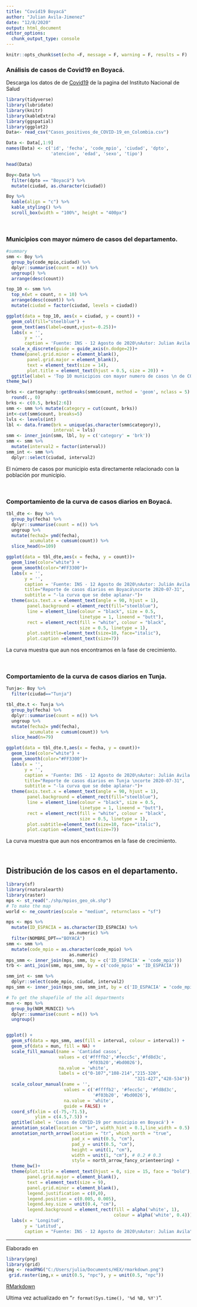 ```yaml
---
title: "Covid19 Boyacá"
author: "Julian Avila-Jimenez"
date: "12/8/2020"
output: html_document
editor_options: 
  chunk_output_type: console
---
```


```r
knitr::opts_chunk$set(echo =F, message = F, warning = F, results = F)
```

### Análisis de casos de Covid19 en Boyacá.

Descarga los datos de de [Covid19](https://www.datos.gov.co/Salud-y-Protecci-n-Social/Casos-positivos-de-COVID-19-en-Colombia/gt2j-8ykr/data) de la pagina del Instituto Nacional de Salud 

```r
library(tidyverse)
library(lubridate)
library(knitr)
library(kableExtra)
library(ggspatial)
library(ggplot2)
Data<- read_csv("Casos_positivos_de_COVID-19_en_Colombia.csv")
```

```r
Data <- Data[,1:9]
names(Data) <- c('id', 'fecha', 'code_mpio', 'ciudad', 'dpto',
                 'atencion', 'edad', 'sexo', 'tipo')

head(Data)

Boy<-Data %>% 
  filter(dpto == "Boyacá") %>% 
  mutate(ciudad, as.character(ciudad)) 

Boy %>% 
  kable(align = "c") %>% 
  kable_styling() %>%
  scroll_box(width = "100%", height = "400px")
```

</br>


### Municipios con mayor número de casos del departamento.
```r
#summary
smm <- Boy %>% 
  group_by(code_mpio,ciudad) %>% 
  dplyr::summarise(count = n()) %>% 
  ungroup() %>% 
  arrange(desc(count))

top_10 <- smm %>% 
  top_n(wt = count, n = 10) %>% 
  arrange(desc(count)) %>% 
  mutate(ciudad = factor(ciudad, levels = ciudad))

ggplot(data = top_10, aes(x = ciudad, y = count)) +
  geom_col(fill="steelblue") +
  geom_text(aes(label=count,vjust=-0.25))+
  labs(x = '',
       y = '',
       caption = 'Fuente: INS - 12 Agosto de 2020\nAutor: Julian Avila') +
  scale_x_discrete(guide = guide_axis(n.dodge=2))+
  theme(panel.grid.minor = element_blank(),
        panel.grid.major = element_blank(),
        text = element_text(size = 14),
        plot.title = element_text(hjust = 0.5, size = 20)) +
  ggtitle(label = 'Top 10 municipios con mayor numero de casos \n de COVID en Boyacá')+
theme_bw()

```


```r
brks <- cartography::getBreaks(smm$count, method = 'geom', nclass = 5) %>% 
  round(., 0)
brks <- c(0.5, brks[2:6])
smm <- smm %>% mutate(category = cut(count, brks)) 
int<-cut(smm$count, breaks=5)
lvls <- levels(int)
lbl <- data.frame(brk = unique(as.character(smm$category)),
                  interval = lvls)
smm <- inner_join(smm, lbl, by = c('category' = 'brk'))
smm <- smm %>% 
  mutate(interval2 = factor(interval))
smm_int <- smm %>% 
  dplyr::select(ciudad, interval2)
```

El número de casos por municipio esta directamente relacionado con la población por municipio.


</br>
\newpage

\pagebreak


### Comportamiento de la curva de casos diarios en Boyacá.
```r
tbl_dte <- Boy %>% 
  group_by(fecha) %>% 
  dplyr::summarise(count = n()) %>% 
  ungroup %>% 
  mutate(fecha2= ymd(fecha),
         acumulate = cumsum(count)) %>% 
  slice_head(n=109)

ggplot(data = tbl_dte,aes(x = fecha, y = count))+
  geom_line(color="white") +
  geom_smooth(color="#FF3300")+
  labs(x = '', 
       y = '', 
       caption = 'Fuente: INS - 12 Agosto de 2020\nAutor: Julián Avila',
       title="Reporte de casos diarios en Boyacá\ncorte 2020-07-31",
       subtitle = "-la curva que se debe aplanar-")+
  theme(axis.text.x = element_text(angle = 90, hjust = 1),
        panel.background = element_rect(fill="steelblue"),
        line = element_line(colour = "black", size = 0.5, 
                            linetype = 1, lineend = "butt"),
        rect = element_rect(fill = "white", colour = "black",
                            size = 0.5, linetype = 1),
        plot.subtitle=element_text(size=10, face="italic"),
        plot.caption =element_text(size=7))
```

La curva muestra que aun nos encontramos en la fase de crecimiento.

</br>

\newpage

\pagebreak

### Comportamiento de la curva de casos diarios en Tunja.
```r
Tunja<- Boy %>% 
  filter(ciudad=="Tunja")

tbl_dte.t <- Tunja %>% 
  group_by(fecha) %>% 
  dplyr::summarise(count = n()) %>% 
  ungroup %>% 
  mutate(fecha2= ymd(fecha),
         acumulate = cumsum(count)) %>% 
  slice_head(n=79)

ggplot(data = tbl_dte.t,aes(x = fecha, y = count))+
  geom_line(color="white") +
  geom_smooth(color="#FF3300")+
  labs(x = '', 
       y = '', 
       caption = 'Fuente: INS - 12 Agosto de 2020\nAutor: Julián Avila',
       title="Reporte de casos diarios en Tunja \ncorte 2020-07-31",
       subtitle = "-la curva que se debe aplanar-")+
  theme(axis.text.x = element_text(angle = 90, hjust = 1),
        panel.background = element_rect(fill="steelblue"),
        line = element_line(colour = "black", size = 0.5, 
                            linetype = 1, lineend = "butt"),
        rect = element_rect(fill = "white", colour = "black",
                            size = 0.5, linetype = 1),
        plot.subtitle=element_text(size=10, face="italic"),
        plot.caption =element_text(size=7))

```

La curva muestra que aun nos encontramos en la fase de crecimiento.

</br>

\newpage

\pagebreak

## Distribución de los casos en el departamento.
```r
library(sf)
library(rnaturalearth)
library(raster)
mps <- st_read("./shp/mpios_geo_ok.shp")
# To make the map
world <- ne_countries(scale = "medium", returnclass = "sf")

mps <- mps %>%
  mutate(ID_ESPACIA = as.character(ID_ESPACIA) %>%
                        as.numeric) %>% 
  filter(NOMBRE_DPT=="BOYACÁ")
smm <- smm %>% 
  mutate(code_mpio = as.character(code_mpio) %>%
                        as.numeric)
mps_smm <- inner_join(mps, smm, by = c('ID_ESPACIA' = 'code_mpio'))
trb <- anti_join(smm, mps_smm, by = c('code_mpio' = 'ID_ESPACIA'))

smm_int <- smm %>% 
  dplyr::select(code_mpio, ciudad, interval2)
mps_smm <- inner_join(mps_smm, smm_int, by = c('ID_ESPACIA' = 'code_mpio'))

# To get the shapefile of the all departments
mun <- mps %>% 
  group_by(NOM_MUNICI) %>% 
  dplyr::summarise(count = n()) %>% 
  ungroup()


ggplot() +
  geom_sf(data = mps_smm, aes(fill = interval, colour = interval)) +
  geom_sf(data = mun, fill = NA) +
  scale_fill_manual(name = 'Cantidad casos',
                    values = c('#ffffb2','#fecc5c','#fd8d3c',
                               '#f03b20','#bd0026'),
                    na.value = 'white',
                    labels = c("0-107","108-214","215-320",
                                                 "321-427","428-534")) +
  scale_colour_manual(name = '', 
                      values = c('#ffffb2', '#fecc5c', '#fd8d3c',
                                 '#f03b20', '#bd0026'), 
                      na.value = 'white',
                      guide = FALSE) +
  coord_sf(xlim = c(-75,-71.5), 
           ylim = c(4.5,7.5)) +
  ggtitle(label = 'Casos de COVID-19 por municipio en Boyacá') +
  annotation_scale(location = "br", width_hint = 0.1,line_width = 0.5) +
  annotation_north_arrow(location = "tr", which_north = "true", 
                         pad_x = unit(0.5, "cm"), 
                         pad_y = unit(0.5, "cm"),
                         height = unit(1, "cm"),
                         width = unit(1, "cm"), # 0.2 # 0.3
                         style = north_arrow_fancy_orienteering) +
  theme_bw()+ 
  theme(plot.title = element_text(hjust = 0, size = 15, face = "bold"),
        panel.grid.major = element_blank(),
        text = element_text(size = 9),
        panel.grid.minor = element_blank(),
        legend.justification = c(0,0),
        legend.position = c(0.005, 0.005),
        legend.key.size = unit(0.4, "cm"),
        legend.background = element_rect(fill = alpha('white', 1),
                                         colour = alpha('white', 0.4))) +
  labs(x = 'Longitud',
       y = 'Latitud',
       caption = "Fuente: INS - 12 Agosto de 2020\nAutor: Julian Avila")

```

---
Elaborado en <br/>

```r
library(png)
library(grid)
img <- readPNG("C:/Users/julia/Documents/HEX/rmarkdown.png")
 grid.raster(img,x = unit(0.5, "npc"), y = unit(0.5, "npc"))
```

[RMarkdown](https://rmarkdown.rstudio.com/) 

Ultima vez actualizado en "`r format(Sys.time(), '%d %B, %Y')`".